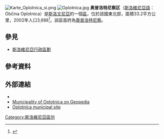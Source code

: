 [[File:Karte_Oplotnica_si.png|right]]
[[File:Oplotnica.jpg|thumb]]
'''奥普洛特尼察区'''（[[斯洛維尼亞語|斯洛維尼亞語]]：Občina Oplotnica）是[[斯洛文尼亞|斯洛文尼亞]]的一個[[斯洛維尼亞行政區劃|區]]，位於該國東北部，面積33.2平方公里，2002年人口3,688<ref>{{Cite web |url=http://www.stat.si/popis2002/en/ |title=Statistical Office of the Republic of Slovenia, census of 2002 |accessdate=2017-01-27 |archive-date=2016-12-18 |archive-url=https://web.archive.org/web/20161218144633/http://www.stat.si/popis2002/en/ |dead-url=no }}</ref>。該區首府為[[奧普洛特尼察|奧普洛特尼察]]。

==參見==
*[[斯洛維尼亞行政區劃|斯洛維尼亞行政區劃]]

==參考資料==
{{Reflist}}

==外部連結==
*{{commonscat-inline|Oplotnica}}
* [http://www.geopedia.si/Geopedia_en.html?params=L408_F171_T973_vF_b4_x534721.78_y138458.5_s13 Municipality of Oplotnica on Geopedia] {{Wayback|url=http://www.geopedia.si/Geopedia_en.html?params=L408_F171_T973_vF_b4_x534721.78_y138458.5_s13 |date=20160304002033 }}
* [http://www.oplotnica.si Oplotnica municipal site] {{Wayback|url=http://www.oplotnica.si/ |date=20210119015410 }}

{{Slovenia-geo-stub}}
[[Category:斯洛維尼亞區份|Category:斯洛維尼亞區份]]